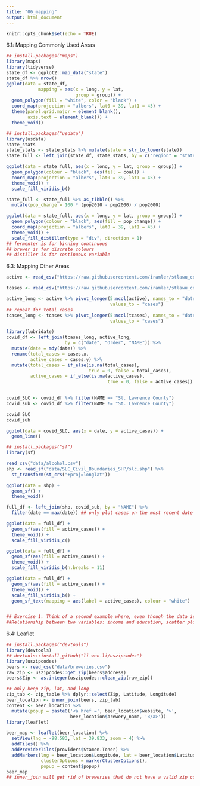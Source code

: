 ```yaml
---
title: "06_mapping"
output: html_document
---
```


```r
knitr::opts_chunk$set(echo = TRUE)
```

6.1: Mapping Commonly Used Areas
```r
## install.packages("maps")
library(maps)
library(tidyverse)
state_df <- ggplot2::map_data("state")
state_df %>% nrow()
ggplot(data = state_df,
            mapping = aes(x = long, y = lat,
                          group = group)) +
  geom_polygon(fill = "white", color = "black") +
  coord_map(projection = "albers", lat0 = 39, lat1 = 45) +
  theme(panel.grid.major = element_blank(),
        axis.text = element_blank()) +
  theme_void()

## install.packages("usdata")
library(usdata)
state_stats
state_stats <- state_stats %>% mutate(state = str_to_lower(state))
state_full <- left_join(state_df, state_stats, by = c("region" = "state"))

ggplot(data = state_full, aes(x = long, y = lat, group = group)) +
  geom_polygon(colour = "black", aes(fill = coal)) +
  coord_map(projection = "albers", lat0 = 39, lat1 = 45) +
  theme_void() +
  scale_fill_viridis_b()

state_full <- state_full %>% as_tibble() %>%
  mutate(pop_change = 100 * (pop2010 - pop2000) / pop2000)

ggplot(data = state_full, aes(x = long, y = lat, group = group)) +
  geom_polygon(colour = "black", aes(fill = pop_change)) +
  coord_map(projection = "albers", lat0 = 39, lat1 = 45) +
  theme_void() +
  scale_fill_distiller(type = "div", direction = 1)
## fermenter is for binning continuous 
## brewer is for discrete colours
## distiller is for continuous variable
```

6.3: Mapping Other Areas
```r
active <- read_csv("https://raw.githubusercontent.com/iramler/stlawu_covid/main/slc_towns_active_cases.csv", n_max = 34)

tcases <- read_csv("https://raw.githubusercontent.com/iramler/stlawu_covid/main/slc_towns_total_cases.csv", n_max = 34)

active_long <- active %>% pivot_longer(5:ncol(active), names_to = "date",
                                       values_to = "cases")
## repeat for total cases
tcases_long <- tcases %>% pivot_longer(5:ncol(tcases), names_to = "date",
                                       values_to = "cases")

library(lubridate)
covid_df <- left_join(tcases_long, active_long,
                      by = c("date", "Order", "NAME")) %>%
  mutate(date = mdy(date)) %>%
  rename(total_cases = cases.x,
         active_cases = cases.y) %>%
  mutate(total_cases = if_else(is.na(total_cases),
                               true = 0, false = total_cases),
         active_cases = if_else(is.na(active_cases),
                                      true = 0, false = active_cases))
  

covid_SLC <- covid_df %>% filter(NAME == "St. Lawrence County")
covid_sub <- covid_df %>% filter(NAME != "St. Lawrence County")

covid_SLC
covid_sub

ggplot(data = covid_SLC, aes(x = date, y = active_cases)) +
  geom_line()

## install.packages("sf")
library(sf)

read_csv("data/alcohol.csv")
shp <- read_sf("data/SLC_Civil_Boundaries_SHP/slc.shp") %>%
  st_transform(st_crs("+proj=longlat"))

ggplot(data = shp) +
  geom_sf() +
  theme_void()

full_df <- left_join(shp, covid_sub, by = "NAME") %>%
  filter(date == max(date)) ## only plot cases on the most recent date

ggplot(data = full_df) +
  geom_sf(aes(fill = active_cases)) +
  theme_void() +
  scale_fill_viridis_c()

ggplot(data = full_df) +
  geom_sf(aes(fill = active_cases)) +
  theme_void() +
  scale_fill_viridis_b(n.breaks = 11)

ggplot(data = full_df) +
  geom_sf(aes(fill = active_cases)) +
  theme_void() +
  scale_fill_viridis_b() +
  geom_sf_text(mapping = aes(label = active_cases), colour = "white")


## Exercise 1. Think of a second example where, even though the data is spatial, the best graph to show a particular point would not be a map.
##Relationship between two variables: income and education, scatter plot with each point as a state, ultimately depends on goal because you lose spatial area 
```

6.4: Leaflet
```r
## install.packages("devtools")
library(devtools)
## devtools::install_github("li-wen-li/uszipcodes")
library(uszipcodes)
beers <- read_csv("data/breweries.csv") 
raw_zip <- uszipcodes::get_zip(beers$address)
beers$Zip <- as.integer(uszipcodes::clean_zip(raw_zip))

## only keep zip, lat, and long
zip_tab <- zip_table %>% dplyr::select(Zip, Latitude, Longitude)
beer_location <- inner_join(beers, zip_tab)
content <- beer_location %>%
  mutate(popup = paste0('<a href =', beer_location$website, '>',
                        beer_location$brewery_name, '</a>'))
library(leaflet)

beer_map <- leaflet(beer_location) %>%
  setView(lng = -98.583, lat = 39.833, zoom = 4) %>% 
  addTiles() %>% 
  addProviderTiles(providers$Stamen.Toner) %>% 
  addMarkers(lng = beer_location$Longitude, lat = beer_location$Latitude,
             clusterOptions = markerClusterOptions(),
             popup = content$popup)
beer_map
## inner_join will get rid of breweries that do not have a valid zip code and would also remove zip code with no breweries 
```

